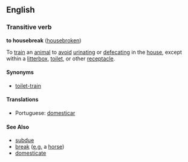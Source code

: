 ==English==
===Transitive verb===
'''to housebreak''' ([[housebroken]])

To [[train]] an [[animal]] to [[avoid]] [[urinate|urinating]] or [[defecate|defecating]] in the [[house]], except within a [[litterbox]], [[toilet]], or other [[receptacle]].

==== Synonyms ====
*[[toilet-train]]

====Translations====
*Portuguese: [[domesticar]]

====See Also====
*[[subdue]]
*[[break]] ([[e.g.]] a [[horse]])
*[[domesticate]]